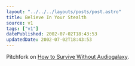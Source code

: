 ```yaml
---
layout: "../../../layouts/posts/post.astro"
title: Believe In Your Stealth
source: v1
tags: ["v1"]
datePublished: 2002-07-02T18:43:53
updatedDate: 2002-07-02T18:43:53
---
```


Pitchfork on [How to Survive Without Audiogalaxy][1].

[1]: http://www.pitchforkmedia.com/watw/02-06/audiogalaxy.shtml "Pitchfork Media: How to Survive Without Audiogalaxy: A Guide to File-Sharing Alternatives"
